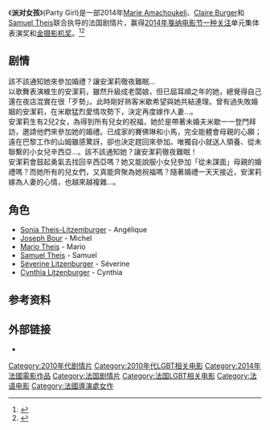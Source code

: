 {{Infobox film
| name           = Party Girl
| image          = 
| caption        = 
| director       = [[Marie_Amachoukeli|Marie Amachoukeli]]<br>[[Claire_Burger|Claire Burger]]<br>[[Samuel_Theis|Samuel Theis]]
| producer       = Denis Carot<br>Marie Masmonteil 
| writer         = Marie Amachoukeli<br>Claire Burger<br>Samuel Theis
| starring       = [[Sonia_Theis-Litzemburger|Sonia Theis-Litzemburger]]
| music          = 
| cinematography = Julien Poupard 
| editing        = Frédéric Baillehaiche 	
| distributor    = Pyramide Distribution
| released       = {{film date|2014|5|15|[[2014年戛纳电影节|戛纳]]|2014|9|3|法国|df=yes}}
| runtime        = 96 分钟
| country        = 法国
| language       =法语
| budget         = 
}}

《'''派对女孩'''》(Party Girl)是一部2014年[[Marie_Amachoukeli|Marie Amachoukeli]]、[[Claire_Burger|Claire Burger]]和[[Samuel_Theis|Samuel Theis]]联合执导的法国剧情片，赢得[[2014年戛纳电影节|2014年戛纳电影节]][[一种关注|一种关注]]单元集体表演奖和[[金摄影机奖|金摄影机奖]]。<ref name="Cannes2014">{{cite web |url=http://www.festival-cannes.fr/en/article/60533.html |title=2014 Official Selection |accessdate=18 April 2014 |work=Cannes |archive-date=2016-03-29 |archive-url=https://web.archive.org/web/20160329203309/http://www.festival-cannes.fr/en/article/60533.html |dead-url=no }}</ref><ref>{{cite web |url=http://www.festival-cannes.com/en/theDailyArticle/61130.html |title=Un Certain Regard 2014 Awards |accessdate=24 May 2014 |work=Festival de Cannes 2014 |archive-date=2014-05-24 |archive-url=https://web.archive.org/web/20140524004153/http://www.festival-cannes.com/en/theDailyArticle/61130.html |dead-url=no }}</ref>

== 剧情 ==
該不該通知她來參加婚禮？讓安潔莉徹夜難眠…<BR>
以歌舞表演維生的安潔莉，雖然升級成老闆娘，但已屆耳順之年的她，總覺得自己還在夜店混實在很「歹勢」。此時剛好熟客米歇希望與她共結連理。曾有過失敗婚姻的安潔莉，在米歇猛烈愛情攻勢下，決定再度嫁作人妻…。<BR>
安潔莉生有2兒2女，為得到所有兒女的祝福，她於是帶著未婚夫米歇一一登門拜訪，邀請他們來參加她的婚禮。已成家的賽佛琳和小馬，完全能體會母親的心願；遠在巴黎工作的山姆雖感驚訝，卻也決定趕回來參加。唯獨自小就送人領養、從未聯繫的小女兒辛西亞…。該不該通知她？讓安潔莉徹夜難眠！<BR>
安潔莉會鼓起勇氣去找回辛西亞嗎？她又能說服小女兒參加「從未謀面」母親的婚禮嗎？而她所有的兒女們，又真能齊聚為她祝福嗎？隨著婚禮一天天接近，安潔莉嫁為人妻的心情，也越來越複雜…。

==角色==
* [[Sonia_Theis-Litzemburger|Sonia Theis-Litzemburger]] - Angélique
* [[Joseph_Bour|Joseph Bour]] - Michel 
* [[Mario_Theis|Mario Theis]] - Mario 
* [[Samuel_Theis|Samuel Theis]] - Samuel
* [[Séverine_Litzenburger|Séverine Litzenburger]] - Séverine 
* [[Cynthia_Litzenburger|Cynthia Litzenburger]] - Cynthia 

==参考资料==
{{reflist}}

==外部链接==
* {{IMDb title|3660370|Party Girl}}

{{DEFAULTSORT:Party Girl}}
[[Category:2010年代剧情片|Category:2010年代剧情片]]
[[Category:2010年代LGBT相关电影|Category:2010年代LGBT相关电影]]
[[Category:2014年法國電影作品|Category:2014年法國電影作品]]
[[Category:法国剧情片|Category:法国剧情片]]
[[Category:法国LGBT相关电影|Category:法国LGBT相关电影]]
[[Category:法语电影|Category:法语电影]]
[[Category:法國導演處女作|Category:法國導演處女作]]